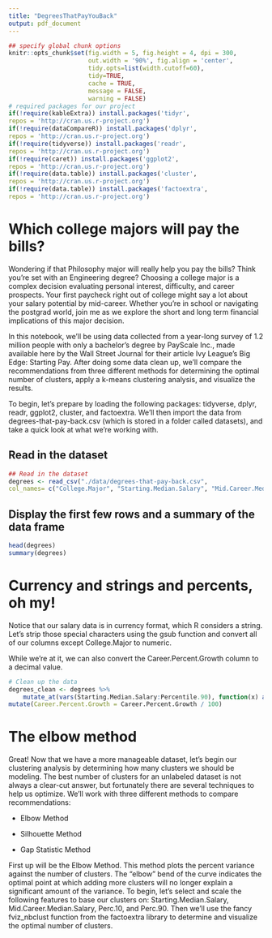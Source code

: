 ```yaml
---
title: "DegreesThatPayYouBack"
output: pdf_document
---
```


```r
## specify global chunk options
knitr::opts_chunk$set(fig.width = 5, fig.height = 4, dpi = 300,
                      out.width = '90%', fig.align = 'center',
                      tidy.opts=list(width.cutoff=60),
                      tidy=TRUE,
                      cache = TRUE,
                      message = FALSE,
                      warning = FALSE)
# required packages for our project
if(!require(kableExtra)) install.packages('tidyr', 
repos = 'http://cran.us.r-project.org')
if(!require(dataCompareR)) install.packages('dplyr', 
repos = 'http://cran.us.r-project.org')
if(!require(tidyverse)) install.packages('readr', 
repos = 'http://cran.us.r-project.org')
if(!require(caret)) install.packages('ggplot2', 
repos = 'http://cran.us.r-project.org')
if(!require(data.table)) install.packages('cluster', 
repos = 'http://cran.us.r-project.org')
if(!require(data.table)) install.packages('factoextra', 
repos = 'http://cran.us.r-project.org')
```

# Which college majors will pay the bills?

Wondering if that Philosophy major will really help you pay the bills? Think you're set with an Engineering degree? Choosing a college major is a complex decision evaluating personal interest, difficulty, and career prospects. Your first paycheck right out of college might say a lot about your salary potential by mid-career. Whether you're in school or navigating the postgrad world, join me as we explore the short and long term financial implications of this major decision.

In this notebook, we'll be using data collected from a year-long survey of 1.2 million people with only a bachelor's degree by PayScale Inc., made available here by the Wall Street Journal for their article Ivy League's Big Edge: Starting Pay. After doing some data clean up, we'll compare the recommendations from three different methods for determining the optimal number of clusters, apply a k-means clustering analysis, and visualize the results.

To begin, let's prepare by loading the following packages: tidyverse, dplyr, readr, ggplot2, cluster, and factoextra. We'll then import the data from degrees-that-pay-back.csv (which is stored in a folder called datasets), and take a quick look at what we're working with.

## Read in the dataset

```r
## Read in the dataset
degrees <- read_csv("./data/degrees-that-pay-back.csv", 
col_names= c("College.Major", "Starting.Median.Salary", "Mid.Career.Median.Salary", "Career.Percent.Growth","Percentile.10", "Percentile.25", "Percentile.75", "Percentile.90"), skip=1)
```

## Display the first few rows and a summary of the data frame

```r
head(degrees)
summary(degrees)  
```


# Currency and strings and percents, oh my!

Notice that our salary data is in currency format, which R considers a string. Let's strip those special characters using the gsub function and convert all of our columns except College.Major to numeric.

While we're at it, we can also convert the Career.Percent.Growth column to a decimal value.

```r
# Clean up the data
degrees_clean <- degrees %>% 
    mutate_at(vars(Starting.Median.Salary:Percentile.90), function(x) as.numeric(gsub("[\\$,]","",x))) %>%
mutate(Career.Percent.Growth = Career.Percent.Growth / 100)  
```


# The elbow method

Great! Now that we have a more manageable dataset, let's begin our clustering analysis by determining how many clusters we should be modeling. The best number of clusters for an unlabeled dataset is not always a clear-cut answer, but fortunately there are several techniques to help us optimize. We'll work with three different methods to compare recommendations:

  - Elbow Method

  - Silhouette Method

  - Gap Statistic Method

First up will be the Elbow Method. This method plots the percent variance against the number of clusters. The "elbow" bend of the curve indicates the optimal point at which adding more clusters will no longer explain a significant amount of the variance. To begin, let's select and scale the following features to base our clusters on: Starting.Median.Salary, Mid.Career.Median.Salary, Perc.10, and Perc.90. Then we'll use the fancy fviz_nbclust function from the factoextra library to determine and visualize the optimal number of clusters.

